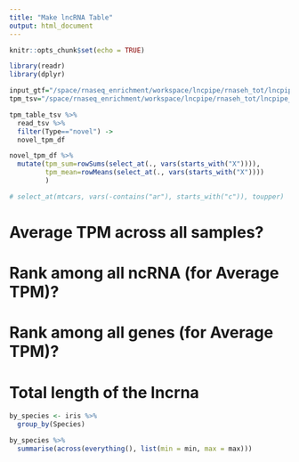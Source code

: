 ```yaml
---
title: "Make lncRNA Table"
output: html_document
---
```


```r
knitr::opts_chunk$set(echo = TRUE)
```

```r
library(readr)
library(dplyr)
```

```r
input_gtf="/space/rnaseq_enrichment/workspace/lncpipe/rnaseh_tot/lncpipe_out/Result/Identified_lncRNA/final_all.gtf"
tpm_tsv="/space/rnaseq_enrichment/workspace/lncpipe/rnaseh_tot/lncpipe_out/Result/Quantification/kallisto.tpm.txt"

tpm_table_tsv %>%
  read_tsv %>%
  filter(Type=="novel") ->
  novel_tpm_df

```

```r
novel_tpm_df %>%
  mutate(tpm_sum=rowSums(select_at(., vars(starts_with("X")))),
         tpm_mean=rowMeans(select_at(., vars(starts_with("X"))))
         )

# select_at(mtcars, vars(-contains("ar"), starts_with("c")), toupper)

```


# Average TPM across all samples?
# Rank among all ncRNA (for Average TPM)?
# Rank among all genes (for Average TPM)?
# Total length of the lncrna


```r
by_species <- iris %>%
  group_by(Species)

by_species %>%
  summarise(across(everything(), list(min = min, max = max)))
```


